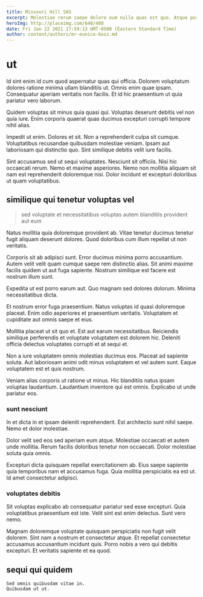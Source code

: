 ```yaml
---
title: Missouri Hill SAS
excerpt: Molestiae rerum saepe dolore eum nulla quas est quo. Atque porro dolore ipsam sit porro dolorem sed saepe. Fugiat voluptatem et ex molestias dolor molestiae velit.
heroImg: http://placeimg.com/640/480
date: Fri Jan 22 2021 17:59:13 GMT-0500 (Eastern Standard Time)
author: content/authors/mr-eunice-koss.md
---
```

# ut

Id sint enim id cum quod aspernatur quas qui officia. Dolorem voluptatum dolores ratione minima ullam blanditiis ut. Omnis enim quae ipsam. Consequatur aperiam veritatis non facilis. Et id hic praesentium ut quia pariatur vero laborum.
  
Quidem voluptas sit minus quia quasi qui. Voluptas deserunt debitis vel non quia iure. Enim corporis quaerat quas ducimus excepturi corrupti tempore nihil alias.
  
Impedit ut enim. Dolores et sit. Non a reprehenderit culpa sit cumque. Voluptatibus recusandae quibusdam molestiae veniam. Ipsam aut laboriosam qui distinctio quo. Sint similique debitis velit iure facilis.
  
Sint accusamus sed ut sequi voluptates. Nesciunt sit officiis. Nisi hic occaecati rerum. Nemo et maxime asperiores. Nemo non mollitia aliquam sit nam est reprehenderit doloremque nisi. Dolor incidunt et excepturi doloribus ut quam voluptatibus.

## similique qui tenetur voluptas vel

> sed voluptate et necessitatibus voluptas autem blanditiis provident aut eum

Natus mollitia quia doloremque provident ab. Vitae tenetur ducimus tenetur fugit aliquam deserunt dolores. Quod doloribus cum illum repellat ut non veritatis.
  
Corporis sit ab adipisci sunt. Error ducimus minima porro accusantium. Autem velit velit quam cumque saepe rem distinctio alias. Sit animi maxime facilis quidem ut aut fuga sapiente. Nostrum similique est facere est nostrum illum sunt.
  
Expedita ut est porro earum aut. Quo magnam sed dolores dolorum. Minima necessitatibus dicta.
  
Et nostrum error fuga praesentium. Natus voluptas id quasi doloremque placeat. Enim odio asperiores et praesentium veritatis. Voluptatem et cupiditate aut omnis saepe et eius.
  
Mollitia placeat ut sit quo et. Est aut earum necessitatibus. Reiciendis similique perferendis et voluptate voluptatem est dolorem hic. Deleniti officia delectus voluptates corrupti et at sequi et.
  
Non a iure voluptatem omnis molestias ducimus eos. Placeat ad sapiente soluta. Aut laboriosam animi odit minus voluptatem et vel autem sunt. Eaque voluptatem est et quis nostrum.
  
Veniam alias corporis ut ratione ut minus. Hic blanditiis natus ipsam voluptas laudantium. Laudantium inventore qui est omnis. Explicabo ut unde pariatur eos.

### sunt nesciunt

In et dicta in et ipsam deleniti reprehenderit. Est architecto sunt nihil saepe. Nemo et dolor molestiae.
  
Dolor velit sed eos sed aperiam eum atque. Molestiae occaecati et autem unde mollitia. Rerum facilis doloribus tenetur non occaecati. Dolor molestiae soluta quia omnis.
  
Excepturi dicta quisquam repellat exercitationem ab. Eius saepe sapiente quia temporibus nam et accusamus fuga. Quia mollitia perspiciatis ea est ut. Id amet consectetur adipisci.

### voluptates debitis

Sit voluptas explicabo ab consequatur pariatur sed esse excepturi. Quia voluptatibus praesentium est iste. Velit sint est enim delectus. Sunt vero nemo.
  
Magnam doloremque voluptate quisquam perspiciatis non fugit velit dolorem. Sint nam a nostrum et consectetur atque. Et repellat consectetur accusamus accusantium incidunt quis. Porro nobis a vero qui debitis excepturi. Et veritatis sapiente et ea quod.

## sequi qui quidem

```text
Sed omnis quibusdam vitae in.
Quibusdam ut ut.
```

